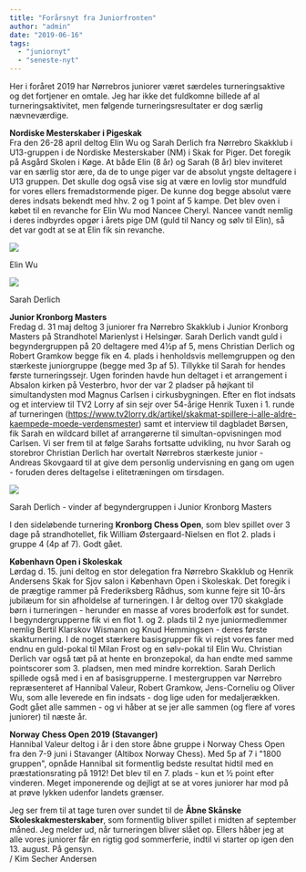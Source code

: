 ```yaml
---
title: "Forårsnyt fra Juniorfronten"
author: "admin"
date: "2019-06-16"
tags: 
  - "juniornyt"
  - "seneste-nyt"
---
```


Her i foråret 2019 har Nørrebros juniorer været særdeles turneringsaktive og det fortjener en omtale. Jeg har ikke det fuldkomne billede af al turneringsaktivitet, men følgende turneringsresultater er dog særlig nævneværdige.

**Nordiske Mesterskaber i Pigeskak**  
Fra den 26-28 april deltog Elin Wu og Sarah Derlich fra Nørrebro Skakklub i U13-gruppen i de Nordiske Mesterskaber (NM) i Skak for Piger. Det foregik på Asgård Skolen i Køge. At både Elin (8 år) og Sarah (8 år) blev inviteret var en særlig stor ære, da de to unge piger var de absolut yngste deltagere i U13 gruppen. Det skulle dog også vise sig at være en lovlig stor mundfuld for vores ellers fremadstormende piger. De kunne dog begge absolut være deres indsats bekendt med hhv. 2 og 1 point af 5 kampe. Det blev oven i købet til en revanche for Elin Wu mod Nancee Cheryl. Nancee vandt nemlig i deres indbyrdes opgør i årets pige DM (guld til Nancy og sølv til Elin), så det var godt at se at Elin fik sin revanche.

![](/images/ElinWu-683x1024.jpg)

Elin Wu

![](/images/SarahDerlich-683x1024.jpg)

Sarah Derlich

**Junior Kronborg Masters**  
Fredag d. 31 maj deltog 3 juniorer fra Nørrebro Skakklub i Junior Kronborg Masters på Strandhotel Marienlyst i Helsingør. Sarah Derlich vandt guld i begyndergruppen på 20 deltagere med 4½p af 5, mens Christian Derlich og Robert Gramkow begge fik en 4. plads i henholdsvis mellemgruppen og den stærkeste juniorgruppe (begge med 3p af 5). Tillykke til Sarah for hendes første turneringssejr. Ugen forinden havde hun deltaget i et arrangement i Absalon kirken på Vesterbro, hvor der var 2 pladser på højkant til simultandysten mod Magnus Carlsen i cirkusbygningen. Efter en flot indsats og et interview til TV2 Lorry af sin sejr over 54-årige Henrik Tuxen i 1. runde af turneringen (https://www.tv2lorry.dk/artikel/skakmat-spillere-i-alle-aldre-kaempede-moede-verdensmester) samt et interview til dagbladet Børsen, fik Sarah en wildcard billet af arrangørerne til simultan-opvisningen mod Carlsen. Vi ser frem til at følge Sarahs fortsatte udvikling, nu hvor Sarah og storebror Christian Derlich har overtalt Nørrebros stærkeste junior - Andreas Skovgaard til at give dem personlig undervisning en gang om ugen - foruden deres deltagelse i elitetræningen om tirsdagen.

![](/images/SarahDerlichKronborgVinder.jpg)

Sarah Derlich - vinder af begyndergruppen i Junior Kronborg Masters

I den sideløbende turnering **Kronborg Chess Open**, som blev spillet over 3 dage på strandhotellet, fik William Østergaard-Nielsen en flot 2. plads i gruppe 4 (4p af 7). Godt gået.

  
**København Open i Skoleskak**  
Lørdag d. 15. juni deltog en stor delegation fra Nørrebro Skakklub og Henrik Andersens Skak for Sjov salon i København Open i Skoleskak. Det foregik i de prægtige rammer på Frederiksberg Rådhus, som kunne fejre sit 10-års jubilæum for sin afholdelse af turneringen. I år deltog over 170 skakglade børn i turneringen - herunder en masse af vores broderfolk øst for sundet.  
I begyndergrupperne fik vi en flot 1. og 2. plads til 2 nye juniormedlemmer nemlig Bertil Klarskov Wismann og Knud Hemmingsen - deres første skakturnering. I de noget stærkere basisgrupper fik vi rejst vores faner med endnu en guld-pokal til Milan Frost og en sølv-pokal til Elin Wu. Christian Derlich var også tæt på at hente en bronzepokal, da han endte med samme pointscorer som 3. pladsen, men med mindre korrektion. Sarah Derlich spillede også med i en af basisgrupperne. I mestergruppen var Nørrebro repræsenteret af Hannibal Valeur, Robert Gramkow, Jens-Corneliu og Oliver Wu, som alle leverede en fin indsats - dog lige uden for medaljerækken. Godt gået alle sammen - og vi håber at se jer alle sammen (og flere af vores juniorer) til næste år.

  
**Norway Chess Open 2019 (Stavanger)**  
Hannibal Valeur deltog i år i den store åbne gruppe i Norway Chess Open fra den 7-9 juni i Stavanger (Altibox Norway Chess). Med 5p af 7 i "1800 gruppen", opnåde Hannibal sit formentlig bedste resultat hidtil med en præstationsrating på 1912! Det blev til en 7. plads - kun et ½ point efter vinderen. Meget imponerende og dejligt at se at vores juniorer har mod på at prøve lykken udenfor landets grænser.

  
Jeg ser frem til at tage turen over sundet til de **Åbne Skånske Skoleskakmesterskaber**, som formentlig bliver spillet i midten af september måned. Jeg melder ud, når turneringen bliver slået op. Ellers håber jeg at alle vores juniorer får en rigtig god sommerferie, indtil vi starter op igen den 13. august. På gensyn.  
/ Kim Secher Andersen
